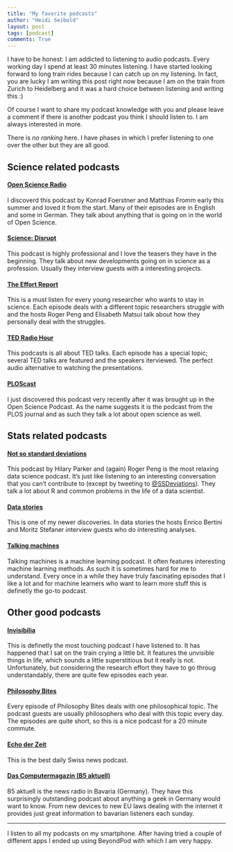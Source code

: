 ```yaml
---
title: "My favorite podcasts"
author: "Heidi Seibold"
layout: post
tags: [podcast]
comments: True
---
```


I have to be honest: I am addicted to listening to audio podcasts. Every working day I 
spend at least 30 minutes listening. I have started looking forward to long train rides
because I can catch up on my listening. In fact, you are lucky I am writing this post 
right now because I am on the train from Zurich to Heidelberg and it was a hard choice
between listening and writing this :)

Of course I want to share my podcast knowledge with you and please leave a
comment if there is another podcast you think I should listen to. I am always interested
in more.

There is *no ranking* here. I have phases in which I prefer listening to one over the other
but they are all good.


## Science related podcasts

#### [Open Science Radio](http://www.openscienceradio.de/)
I discoverd this podcast by Konrad Foerstner and Matthias Fromm early this 
summer and loved it from the start. Many of their episodes are in English and
some in German. They talk about anything that is going on in the world of 
Open Science. 

#### [Science: Disrupt](http://sciencedisrupt.com/)
This podcast is highly professional and I love the teasers they have in the 
beginning. They talk about new developments going on in science as a profession. 
Usually they interview
guests with a interesting projects.

#### [The Effort Report](http://effortreport.libsyn.com/)
This is a must listen for every young researcher who wants to stay in science.
Each episode deals with a different topic researchers struggle with and  the
hosts Roger Peng and Elisabeth Matsui talk about how they personally deal with the 
struggles.

#### [TED Radio Hour](http://www.npr.org/programs/ted-radio-hour/)
This podcasts is all about TED talks. Each episode has a special topic;
several TED talks are featured and the speakers iterviewed. The perfect audio
alternative to watching the presentations.

#### [PLOScast](http://blogs.plos.org/plospodcasts/)
I just discovered this podcast very recently after it was brought up in the 
Open Science Podcast. As the name suggests it is the podcast from the PLOS journal
and as such they talk a lot about open science as well.




## Stats related podcasts

#### [Not so standard deviations](https://soundcloud.com/nssd-podcast) 
This podcast by Hilary Parker and (again) Roger Peng is the most relaxing data science
podcast. It's just like listening to an interesting conversation that you can't
contribute to (except by tweeting to [@SSDeviations](https://twitter.com/NSSDeviations)). They talk a lot about R and
common problems in the life of a data scientist. 

#### [Data stories](http://datastori.es/)
This is one of my newer discoveries. In data stories the hosts Enrico Bertini and Moritz Stefaner 
interview guests who do interesting analyses.

#### [Talking machines](http://www.thetalkingmachines.com/)
Talking machines is a machine learning podcast. It often features interesting
machine learning methods. As such it is sometimes hard for me 
to understand. Every once in a while they have truly fascinating episodes that I 
like a lot and for machine learners who want to learn more stuff this is definetly
the go-to podcast.



## Other good podcasts

#### [Invisibilia](http://www.npr.org/podcasts/510307/invisibilia)
This is definetly the most touching podcast I have listened to. It has happened
that I sat on the train crying a little bit. It features the unvisible things
in life, which sounds a little superstitious but it really is not. Unfortunately, but
considering the research effort they have to go throug understandably, there are
quite few episodes each year.

#### [Philosophy Bites](http://www.philosophybites.com/)
Every episode of Philosophy Bites deals with one philosophical topic. The 
podcast guests are usually philosophers who deal with this topic every day.
The episodes are quite short, so this is a nice podcast for a 20 minute commute.

#### [Echo der Zeit](http://www.srf.ch/sendungen/echo-der-zeit)
This is the best daily Swiss news podcast.

#### [Das Computermagazin (B5 aktuell)](http://www.br.de/radio/b5-aktuell/sendungen/computermagazin/computermagazin108.html)
B5 aktuell is the news radio in Bavaria (Germany). They have this surprisingly
outstanding podcast about anything a geek in Germany would want to know. From 
new devices to new EU laws dealing with the internet it provides just great
information to bavarian listeners each sunday.



---

I listen to all my podcasts on my smartphone. After having tried a couple of 
different apps I ended up using BeyondPod with which I am very happy.